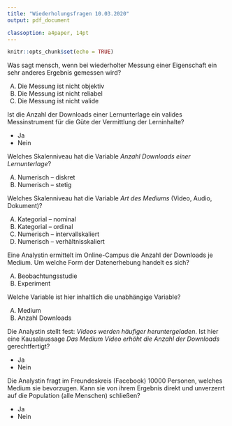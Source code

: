 ```yaml
---
title: "Wiederholungsfragen 10.03.2020"
output: pdf_document

classoption: a4paper, 14pt
---
```


```r
knitr::opts_chunk$set(echo = TRUE)
```

Was sagt mensch, wenn bei wiederholter Messung einer Eigenschaft ein sehr anderes Ergebnis gemessen wird?

A.  Die Messung ist nicht objektiv
B.  Die Messung ist nicht reliabel
C.  Die Messung ist nicht valide

\vspace{2cm}

Ist die Anzahl der Downloads einer Lernunterlage ein valides Messinstrument für die Güte der Vermittlung der Lerninhalte?

- Ja
- Nein

\vspace{2cm}

Welches Skalenniveau hat die Variable *Anzahl Downloads einer Lernunterlage*?

A.  Numerisch – diskret
B.  Numerisch – stetig

\vspace{2cm}

Welches Skalenniveau hat die Variable *Art des Mediums* (Video, Audio, Dokument)?

A.  Kategorial – nominal
B.  Kategorial – ordinal
C.  Numerisch – intervallskaliert
D.  Numerisch – verhältnisskaliert


\newpage

Eine Analystin ermittelt im Online-Campus die Anzahl der Downloads je Medium. Um welche Form der Datenerhebung handelt es sich?

A.  Beobachtungsstudie
B.  Experiment

\vspace{2cm}

Welche Variable ist hier inhaltlich die unabhängige Variable?

A.	Medium 
B.	Anzahl Downloads 

\vspace{2cm}

Die Analystin stellt fest: *Videos werden häufiger heruntergeladen*. Ist hier eine Kausalaussage *Das Medium Video erhöht die Anzahl der Downloads* gerechtfertigt?

-  Ja
-  Nein

\vspace{2cm}

Die Analystin fragt im Freundeskreis (Facebook) 10000 Personen, welches Medium sie bevorzugen. Kann sie von ihrem Ergebnis direkt und unverzerrt auf die Population (alle Menschen) schließen?

-  Ja
-  Nein

